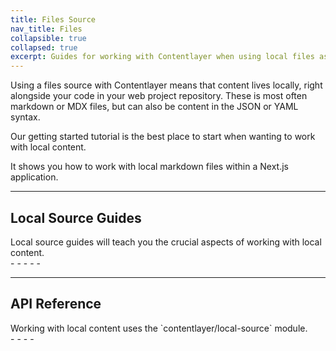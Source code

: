 ```yaml
---
title: Files Source
nav_title: Files
collapsible: true
collapsed: true
excerpt: Guides for working with Contentlayer when using local files as your content source.
---
```


Using a files source with Contentlayer means that content lives locally, right alongside your code in your web project repository. These is most often markdown or MDX files, but can also be content in the JSON or YAML syntax.

<div className="mt-8 grid gap-6 md:grid-cols-2">
  <Card
    title="Getting Started"
    icon="rocket"
    link={{ url: '/docs/getting-started', label: 'Jump into it' }}
    subtitle="Our getting started tutorial shows you how to work with local content in a Next.js project."
  />
  <div className="mt-2">
    <p>Our getting started tutorial is the best place to start when wanting to work with local content.</p>
    <p>It shows you how to work with local markdown files within a Next.js application.</p>
  </div>
</div>

---

## Local Source Guides

<div className="-mt-4 grid gap-6 md:grid-cols-2">
  <div>Local source guides will teach you the crucial aspects of working with local content.</div>
  <div>
    - <ChevronLink label="Mapping Documents to Types" url="/docs/maker/files/mapping-document-types" />
    - <ChevronLink label="Generated Data" url="/docs/maker/files/generated-data" />
    - <ChevronLink label="Generated Type Definitions" url="/docs/maker/files/generated-types" />
    - <ChevronLink label="Using MDX" url="/docs/maker/files/mdx" />
    - <ChevronLink label="Working with Images" url="/docs/maker/files/images" />
  </div>
</div>

---

## API Reference

<div className="-mt-4 grid gap-6 md:grid-cols-2">
  <div>
    Working with local content uses the `contentlayer/local-source` module.
    <ChevronLink label="Full technical reference" url="/docs/reference/source-files" />
  </div>
  <div>
    - <ChevronLink label="makeSource" url="/docs/reference/source-files/make-source" />
    - <ChevronLink label="defineDocumentType" url="/docs/reference/source-files/define-document-type" />
    - <ChevronLink label="defineNestedType" url="/docs/reference/source-files/define-nested-type" />
    - <ChevronLink label="Field types reference" url="/docs/reference/source-files/field-types" />
  </div>
</div>
